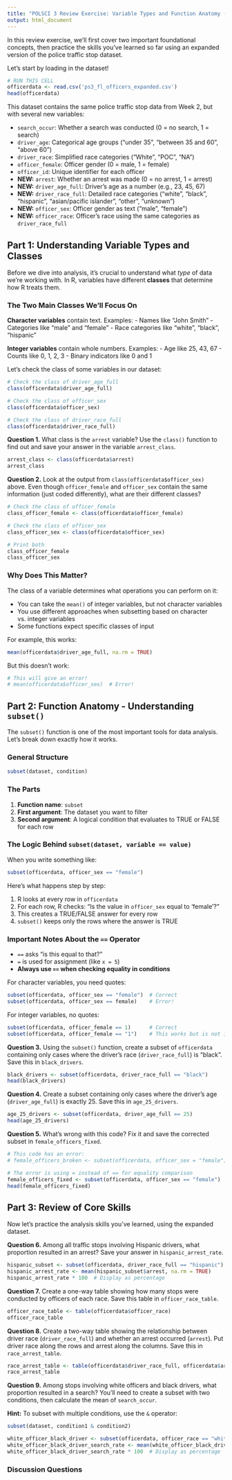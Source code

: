 ```yaml
---
title: "POLSCI 3 Review Exercise: Variable Types and Function Anatomy - ANSWER KEY"
output: html_document
---
```


In this review exercise, we'll first cover two important foundational concepts, then practice the skills you've learned so far using an expanded version of the police traffic stop dataset.

Let's start by loading in the dataset!

```r
# RUN THIS CELL
officerdata <- read.csv('ps3_fl_officers_expanded.csv')
head(officerdata)
```

This dataset contains the same police traffic stop data from Week 2, but with several new variables:

- `search_occur`: Whether a search was conducted (0 = no search, 1 = search)
- `driver_age`: Categorical age groups ("under 35", "between 35 and 60", "above 60")
- `driver_race`: Simplified race categories ("White", "POC", "NA")
- `officer_female`: Officer gender (0 = male, 1 = female)
- `officer_id`: Unique identifier for each officer
- **NEW:** `arrest`: Whether an arrest was made (0 = no arrest, 1 = arrest)
- **NEW:** `driver_age_full`: Driver's age as a number (e.g., 23, 45, 67)
- **NEW:** `driver_race_full`: Detailed race categories ("white", "black", "hispanic", "asian/pacific islander", "other", "unknown")
- **NEW:** `officer_sex`: Officer gender as text ("male", "female")
- **NEW:** `officer_race`: Officer's race using the same categories as `driver_race_full`

## Part 1: Understanding Variable Types and Classes

Before we dive into analysis, it's crucial to understand what *type* of data we're working with. In R, variables have different **classes** that determine how R treats them.

### The Two Main Classes We'll Focus On

**Character variables** contain text. Examples:
- Names like "John Smith"
- Categories like "male" and "female"
- Race categories like "white", "black", "hispanic"

**Integer variables** contain whole numbers. Examples:
- Age like 25, 43, 67
- Counts like 0, 1, 2, 3
- Binary indicators like 0 and 1

Let's check the class of some variables in our dataset:

```r
# Check the class of driver_age_full
class(officerdata$driver_age_full)

# Check the class of officer_sex
class(officerdata$officer_sex)

# Check the class of driver_race_full
class(officerdata$driver_race_full)
```

**Question 1.** What class is the `arrest` variable? Use the `class()` function to find out and save your answer in the variable `arrest_class`.

```r
arrest_class <- class(officerdata$arrest)
arrest_class
```

**Question 2.** Look at the output from `class(officerdata$officer_sex)` above. Even though `officer_female` and `officer_sex` contain the same information (just coded differently), what are their different classes?

```r
# Check the class of officer_female
class_officer_female <- class(officerdata$officer_female)

# Check the class of officer_sex  
class_officer_sex <- class(officerdata$officer_sex)

# Print both
class_officer_female
class_officer_sex
```

### Why Does This Matter?

The class of a variable determines what operations you can perform on it:

- You can take the `mean()` of integer variables, but not character variables
- You use different approaches when subsetting based on character vs. integer variables
- Some functions expect specific classes of input

For example, this works:

```r
mean(officerdata$driver_age_full, na.rm = TRUE)
```

But this doesn't work:

```r
# This will give an error!
# mean(officerdata$officer_sex)  # Error!
```

## Part 2: Function Anatomy - Understanding `subset()`

The `subset()` function is one of the most important tools for data analysis. Let's break down exactly how it works.

### General Structure
```r
subset(dataset, condition)
```

### The Parts
1. **Function name**: `subset`
2. **First argument**: The dataset you want to filter
3. **Second argument**: A logical condition that evaluates to TRUE or FALSE for each row

### The Logic Behind `subset(dataset, variable == value)`

When you write something like:
```r
subset(officerdata, officer_sex == "female")
```

Here's what happens step by step:

1. R looks at every row in `officerdata`
2. For each row, R checks: "Is the value in `officer_sex` equal to 'female'?"
3. This creates a TRUE/FALSE answer for every row
4. `subset()` keeps only the rows where the answer is TRUE

### Important Notes About the `==` Operator

- `==` asks "is this equal to that?"
- `=` is used for assignment (like `x = 5`)
- **Always use `==` when checking equality in conditions**

For character variables, you need quotes:
```r
subset(officerdata, officer_sex == "female")  # Correct
subset(officerdata, officer_sex == female)    # Error!
```

For integer variables, no quotes:
```r
subset(officerdata, officer_female == 1)      # Correct
subset(officerdata, officer_female == "1")    # This works but is not ideal
```

**Question 3.** Using the `subset()` function, create a subset of `officerdata` containing only cases where the driver's race (`driver_race_full`) is "black". Save this in `black_drivers`.

```r
black_drivers <- subset(officerdata, driver_race_full == "black")
head(black_drivers)
```

**Question 4.** Create a subset containing only cases where the driver's age (`driver_age_full`) is exactly 25. Save this in `age_25_drivers`.

```r
age_25_drivers <- subset(officerdata, driver_age_full == 25)
head(age_25_drivers)
```

**Question 5.** What's wrong with this code? Fix it and save the corrected subset in `female_officers_fixed`.

```r
# This code has an error:
# female_officers_broken <- subset(officerdata, officer_sex = "female")
```

```r
# The error is using = instead of == for equality comparison
female_officers_fixed <- subset(officerdata, officer_sex == "female")
head(female_officers_fixed)
```

## Part 3: Review of Core Skills

Now let's practice the analysis skills you've learned, using the expanded dataset.

**Question 6.** Among all traffic stops involving Hispanic drivers, what proportion resulted in an arrest? Save your answer in `hispanic_arrest_rate`.

```r
hispanic_subset <- subset(officerdata, driver_race_full == "hispanic")
hispanic_arrest_rate <- mean(hispanic_subset$arrest, na.rm = TRUE)
hispanic_arrest_rate * 100  # Display as percentage
```

**Question 7.** Create a one-way table showing how many stops were conducted by officers of each race. Save this table in `officer_race_table`.

```r
officer_race_table <- table(officerdata$officer_race)
officer_race_table
```

**Question 8.** Create a two-way table showing the relationship between driver race (`driver_race_full`) and whether an arrest occurred (`arrest`). Put driver race along the rows and arrest along the columns. Save this in `race_arrest_table`.

```r
race_arrest_table <- table(officerdata$driver_race_full, officerdata$arrest)
race_arrest_table
```

**Question 9.** Among stops involving white officers and black drivers, what proportion resulted in a search? You'll need to create a subset with two conditions, then calculate the mean of `search_occur`.

**Hint:** To subset with multiple conditions, use the `&` operator:
```r
subset(dataset, condition1 & condition2)
```

```r
white_officer_black_driver <- subset(officerdata, officer_race == "white" & driver_race_full == "black")
white_officer_black_driver_search_rate <- mean(white_officer_black_driver$search_occur, na.rm = TRUE)
white_officer_black_driver_search_rate * 100  # Display as percentage
```

### Discussion Questions

